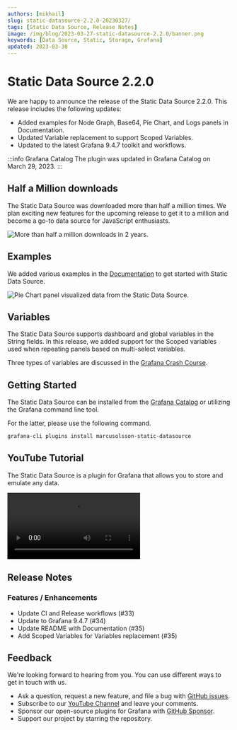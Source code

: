 ```yaml
---
authors: [mikhail]
slug: static-datasource-2.2.0-20230327/
tags: [Static Data Source, Release Notes]
image: /img/blog/2023-03-27-static-datasource-2.2.0/banner.png
keywords: [Data Source, Static, Storage, Grafana]
updated: 2023-03-30
---
```



# Static Data Source 2.2.0

We are happy to announce the release of the Static Data Source 2.2.0. This release includes the following updates:

- Added examples for Node Graph, Base64, Pie Chart, and Logs panels in Documentation.
- Updated Variable replacement to support Scoped Variables.
- Updated to the latest Grafana 9.4.7 toolkit and workflows.

:::info Grafana Catalog
The plugin was updated in Grafana Catalog on March 29, 2023.
:::

## Half a Million downloads

The Static Data Source was downloaded more than half a million times. We plan exciting new features for the upcoming release to get it to a million and become a go-to data source for JavaScript enthusiasts.

<Image
  title="More than half a million downloads in 2 years."
  src="/img/blog/2023-03-27-static-datasource-2.2.0/downloads.png"
  lazy={false}
/>

## Examples

We added various examples in the [Documentation](/plugins/volkovlabs-static-datasource/) to get started with Static Data Source.

<Image
  title="Pie Chart panel visualized data from the Static Data Source."
  src="/img/blog/2023-03-27-static-datasource-2.2.0/pie.png"
/>

## Variables

The Static Data Source supports dashboard and global variables in the String fields. In this release, we added support for the Scoped variables used when repeating panels based on multi-select variables.

Three types of variables are discussed in the [Grafana Crash Course](/grafana/variables).

## Getting Started

The Static Data Source can be installed from the [Grafana Catalog](https://grafana.com/grafana/plugins/marcusolsson-static-datasource/) or utilizing the Grafana command line tool.

For the latter, please use the following command.

```bash
grafana-cli plugins install marcusolsson-static-datasource
```

## YouTube Tutorial

The Static Data Source is a plugin for Grafana that allows you to store and emulate any data.

<Video
  src="https://www.youtube.com/embed/QOV8ECOUjWs"
  title="Mimic any data with Static data source."
/>

## Release Notes

### Features / Enhancements

- Update CI and Release workflows (#33)
- Update to Grafana 9.4.7 (#34)
- Update README with Documentation (#35)
- Add Scoped Variables for Variables replacement (#35)

## Feedback

We're looking forward to hearing from you. You can use different ways to get in touch with us.

- Ask a question, request a new feature, and file a bug with [GitHub issues](https://github.com/volkovlabs/volkovlabs-static-datasource/issues).
- Subscribe to our [YouTube Channel](https://www.youtube.com/@volkovlabs) and leave your comments.
- Sponsor our open-source plugins for Grafana with [GitHub Sponsor](https://github.com/sponsors/VolkovLabs).
- Support our project by starring the repository.
